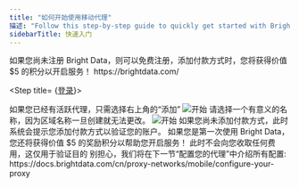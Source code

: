 ```yaml
---
title: "如何开始使用移动代理"
描述: "Follow this step-by-step guide to quickly get started with Bright Data's 移动设备 Proxies, including setup instructions and account verification tips."
sidebarTitle: 快速入门
---
```


<Tip>
  如果您尚未注册 Bright Data，则可以免费注册，添加付款方式时，您将获得价值 $5 的积分以开启服务！  
  https://brightdata.com/
</Tip>

<Steps>

  <Step title= {<a href="https://brightdata.com/cp/start">登录</a>}>
  </Step>

  <Step title="导航到“我的区域”">
    <Accordion title="在“我的区域”页面的“移动代理”下，点击“开始”">
    <Warning>
      如果您已经有活跃代理，只需选择右上角的“添加”
    </Warning>
    <Frame>
      <img src="/images/proxy-networks/mobile/quick-start/get_started.png" alt='开始'/>
    </Frame>
    </Accordion>
  </Step>

  <Step title="选择您的代理名称">
    <Accordion title="为新移动代理的代理名称">
    <Warning>
      请选择一个有意义的名称，因为区域名称一旦创建就无法更改。
    </Warning>
        <Frame>
      <img src="/images/proxy-networks/mobile/quick-start/proxy_name.png" alt='开始'/>
    </Frame>
    </Accordion>
  </Step>

  <Step title="点击“添加代理”">
  </Step>
</Steps>

<Accordion title="在继续操作之前，请验证您的账户">
  如果您尚未添加付款方式，此时系统会提示您添加付款方式以验证您的账户。 如果您是第一次使用 Bright Data，您还将获得价值 $5 的奖励积分以帮助您开启服务！
  <Tip>
    此时不会向您收取任何费用，这仅用于验证目的
  </Tip>
</Accordion>

<Note>
别担心，我们将在下一节“配置您的代理”中介绍所有配置:  
https://docs.brightdata.com/cn/proxy-networks/mobile/configure-your-proxy
</Note>
